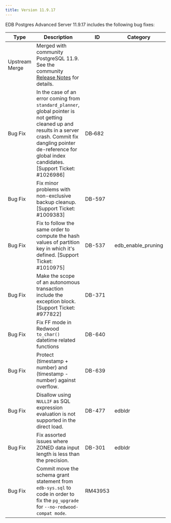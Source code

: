 ```yaml
---
title: Version 11.9.17
---
```


EDB Postgres Advanced Server 11.9.17 includes the following bug fixes:

| Type           | Description                                                                                                                                                                            | ID     | Category      | 
| -------------- | -------------------------------------------------------------------------------------------------------------------------------------------------------------------------------------- | ------ | ------------- |
| Upstream Merge | Merged with community PostgreSQL 11.9. See the community [Release Notes](https://www.postgresql.org/docs/11/release-11-9.html) for details.                                          |        |               |
| Bug&nbsp;Fix | In the case of an error coming from `standard_planner`, global pointer is not getting cleaned up and results in a server crash.  Commit fix dangling pointer de-reference for global index candidates. [Support Ticket: #1026986] | DB&#8209;682 | |
| Bug Fix | Fix minor problems with non-exclusive backup cleanup. [Support Ticket: #1009383] | DB-597 | |
| Bug Fix | Fix to follow the same order to compute the hash values of partition key in which it's defined. [Support Ticket: #1010975] | DB-537 | edb_enable_pruning |
| Bug Fix | Make the scope of an autonomous transaction include the exception block. [Support Ticket: #977822] | DB-371 | |
| Bug Fix | Fix FF mode in Redwood `to_char()` datetime related functions | DB-640 | |
| Bug Fix | Protect (timestamp + number) and (timestamp - number) against overflow. | DB-639 | |
| Bug Fix | Disallow using `NULLIF` as SQL expression evaluation is not supported in the direct load. | DB-477 | edbldr|
| Bug Fix | Fix assorted issues where ZONED data input length is less than the precision. | DB-301 | edbldr |
| Bug Fix | Commit move the schema grant statement from `edb-sys.sql` to code in order to fix the `pg_upgrade` for `--no-redwood-compat mode`. | RM43953 |  |
